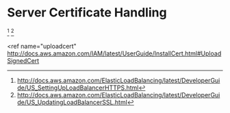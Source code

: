 = Server Certificate Handling =
<ref name="elbcreatelbcert">http://docs.aws.amazon.com/ElasticLoadBalancing/latest/DeveloperGuide/US_SettingUpLoadBalancerHTTPS.html</ref>
<ref name="elbupdatecert">http://docs.aws.amazon.com/ElasticLoadBalancing/latest/DeveloperGuide/US_UpdatingLoadBalancerSSL.html</ref>

<ref name="uploadcert" http://docs.aws.amazon.com/IAM/latest/UserGuide/InstallCert.html#UploadSignedCert

<references />